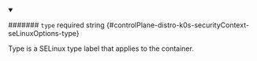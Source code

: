 
<details className="config-field" data-expandable="false" open>
<summary>

####### `type` <span className="config-field-required" data-required="false">required</span> <span className="config-field-type">string</span> <span className="config-field-default"></span> <span className="config-field-enum"></span> {#controlPlane-distro-k0s-securityContext-seLinuxOptions-type}

Type is a SELinux type label that applies to the container.

</summary>



</details>
